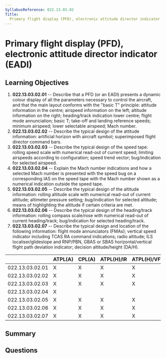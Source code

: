 ```yaml
---
SyllabusReference: 022.13.03.02
Title:
  Primary flight display (PFD), electronic attitude director indicator (EADI)
---
```


# Primary flight display (PFD), electronic attitude director indicator (EADI)

## Learning Objectives

1.  **022.13.03.02.01** -- Describe that a PFD (or an EADI) presents a dynamic
    colour display of all the parameters necessary to control the aircraft, and
    that the main layout conforms with the "basic T" principle: attitude
    information in the centre; airspeed information on the left; altitude
    information on the right; heading/track indication lower centre; flight mode
    annunciation; basic T; take-off and landing reference speeds; minimum
    airspeed; lower selectable airspeed; Mach number.
2.  **022.13.03.02.02** -- Describe the typical design of the attitude
    information: artificial horizon with aircraft symbol; superimposed flight
    director command bars.
3.  **022.13.03.02.03** -- Describe the typical design of the speed tape: rolling
    speed scale with numerical read-out of current speed; limiting airspeeds
    according to configuration; speed trend vector; bug/indication for selected
    airspeed.
4.  **022.13.03.02.04** -- Explain the Mach number indications and how a selected
    Mach number is presented with the speed bug on a corresponding IAS on the
    speed tape with the Mach number shown as a numerical indication outside the
    speed tape.
5.  **022.13.03.02.05** -- Describe the typical design of the altitude
    information: rolling altitude scale with numerical read-out of current
    altitude; altimeter pressure setting; bug/indication for selected altitude;
    means of highlighting the altitude if certain criteria are met.
6.  **022.13.03.02.06** -- Describe the typical design of the heading/track
    information: rolling compass scale/rose with numerical read-out of current
    heading/track; bug/indication for selected heading/track.
7.  **022.13.03.02.07** -- Describe the typical design and location of the
    following information: flight mode annunciators (FMAs); vertical speed
    indicator including TCAS RA command indications; radio altitude; ILS
    localiser/glideslope and RNP/PBN, GBAS or SBAS horizontal/vertical flight
    path deviation indicator; decision altitude/height (DA/H).

|                 | ATPL(A) | CPL(A) | ATPL(H)/IR | ATPL(H)/VFR | CPL(H) | IR | CBIR(A) |
| --------------- | ------- | ------ | ---------- | ----------- | ------ | -- | ------- |
| 022.13.03.02.01 | X       | X      | X          | X           | X      | X  | X       |
| 022.13.03.02.02 | X       | X      | X          | X           | X      | X  | X       |
| 022.13.03.02.03 | X       | X      | X          | X           | X      | X  | X       |
| 022.13.03.02.04 | X       |        |            |             |        |    |         |
| 022.13.03.02.05 | X       | X      | X          | X           | X      | X  | X       |
| 022.13.03.02.06 | X       | X      | X          | X           | X      | X  | X       |
| 022.13.03.02.07 | X       | X      | X          | X           | X      | X  | X       |

## Summary

## Questions
